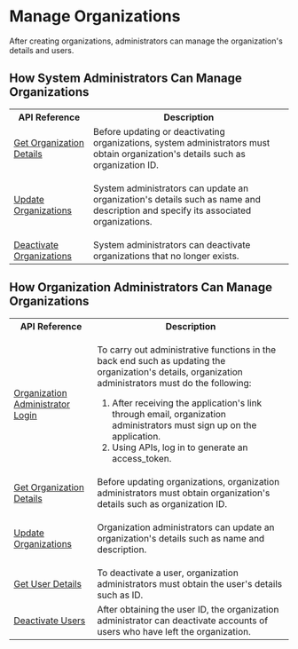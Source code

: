 
# Manage Organizations

After creating organizations, administrators can manage the organization's details and users.

## How System Administrators Can Manage Organizations

<table>
  <tr>
    <th>API Reference</th>
    <th>Description</th>
  </tr>
    <tr>
    <td><a href="https://dev.elevate-apis.shikshalokam.org/user/api-doc#tag/Organization/paths/~1user~1v1~1organization~1list/get">Get Organization Details</a></td>
    <td>Before updating or deactivating organizations, system administrators must obtain organization's details such as organization ID.</td>
  </tr>
  <tr>
    <td><a href="https://dev.elevate-apis.shikshalokam.org/user/api-doc#tag/Organization/operation/updateOrganization">Update Organizations</a></td>
    <td><p>System administrators can update an organization's details such as name and description and specify its associated organizations.</p></td>
  </tr>
  <tr>
    <td><a href="https://dev.elevate-apis.shikshalokam.org/user/api-doc#tag/Admin-APIs/paths/~1user~1v1~1admin~1deactivateOrg~1%7Bid%7D/post">Deactivate Organizations</a></td>
    <td>System administrators can deactivate organizations that no longer exists.</td>
  </tr>
</table>

## How Organization Administrators Can Manage Organizations

<table>
  <tr>
    <th>API Reference</th>
    <th>Description</th>
  </tr>
    <tr>
    <td><a href="https://dev.elevate-apis.shikshalokam.org/user/api-doc#tag/User-APIs/paths/~1user~1v1~1account~1login/post">Organization Administrator Login</a></td>
    <td><p>To carry out administrative functions in the back end such as updating the organization's details, organization administrators must do the following:</p>
    <ol><li>After receiving the application's link through email, organization administrators must sign up on the application.</li><li>Using APIs, log in to generate an access_token.</li></ol></td>
  </tr>
  <tr>
    <td><a href="https://dev.elevate-apis.shikshalokam.org/user/api-doc#tag/Organization/paths/~1user~1v1~1organization~1list/get">Get Organization Details</a></td>
    <td>Before updating organizations, organization administrators must obtain organization's details such as organization ID.</td>
  </tr>
  <tr>
    <td><a href="https://dev.elevate-apis.shikshalokam.org/user/api-doc#tag/Organization/operation/updateOrganization">Update Organizations</a></td>
    <td><p>Organization administrators can update an organization's details such as name and description.</p></td>
  </tr>
  <tr>
    <td><a href="https://dev.elevate-apis.shikshalokam.org/user/api-doc#tag/Users-APIs/paths/~1user~1v1~1account~1list/get">Get User Details</a></td>
    <td>To deactivate a user, organization administrators must obtain the user's details such as ID.</td>
  </tr>
  <tr>
    <td><a href="https://dev.elevate-apis.shikshalokam.org/user/api-doc#tag/Org-Admin-APIs/paths/~1user~1v1~1org-admin~1deactivateUser~1%7Bid%7D/post">Deactivate Users</a></td>
    <td>After obtaining the user ID, the organization administrator can deactivate accounts of users who have left the organization.</td>
  </tr>
</table>